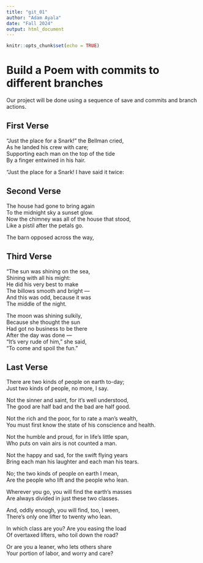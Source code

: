 ```yaml
---
title: "git_01"
author: "Adam Ayala"
date: "Fall 2024"
output: html_document
---
```


```r
knitr::opts_chunk$set(echo = TRUE)
```
# Build a Poem with commits to different branches
Our project will be done using a sequence of save and commits and branch actions.
<!-- Do not modify or change any text in "!--" bracketed areas such as this --- these are instructions to
you, if you change any of this the git program will notice it and compromise your git merging strategy !-->

## First Verse 
<!--Put the first five lines of a poem by Lewis Carrol in this section!-->
“Just the place for a Snark!” the Bellman cried,  
As he landed his crew with care;  
Supporting each man on the top of the tide  
By a finger entwined in his hair.  

“Just the place for a Snark! I have said it twice:    

## Second Verse
<!--Put the first five lines of a poem by Robert Frost here!-->
The house had gone to bring again  
To the midnight sky a sunset glow.  
Now the chimney was all of the house that stood,  
Like a pistil after the petals go.  

The barn opposed across the way,  

## Third Verse
<!--Put the first two verses of The Walrus and the Carpenter here!-->
“The sun was shining on the sea,  
Shining with all his might:  
He did his very best to make  
The billows smooth and bright —  
And this was odd, because it was  
The middle of the night.  

The moon was shining sulkily,  
Because she thought the sun  
Had got no business to be there  
After the day was done —  
“It’s very rude of him,” she said,  
“To come and spoil the fun.”  

## Last Verse
<!--Put a short poem you created using chatGPT of 20 to 30 lines,here!-->
There are two kinds of people on earth to-day;  
Just two kinds of people, no more, I say.  

Not the sinner and saint, for it’s well understood,  
The good are half bad and the bad are half good.  

Not the rich and the poor, for to rate a man’s wealth,  
You must first know the state of his conscience and health.  

Not the humble and proud, for in life’s little span,  
Who puts on vain airs is not counted a man.  

Not the happy and sad, for the swift flying years  
Bring each man his laughter and each man his tears.  

No; the two kinds of people on earth I mean,  
Are the people who lift and the people who lean.  

Wherever you go, you will find the earth’s masses  
Are always divided in just these two classes.  

And, oddly enough, you will find, too, I ween,  
There’s only one lifter to twenty who lean.  
 
In which class are you? Are you easing the load  
Of overtaxed lifters, who toil down the road?  

Or are you a leaner, who lets others share  
Your portion of labor, and worry and care?  